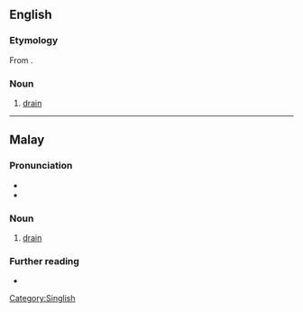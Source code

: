 ==English==

===Etymology===
From {{etyl|ms|en}} {{m|ms|longkang}}.

===Noun===
{{en-noun}}

# {{lb|en|Singapore|Malaysia}} [[drain]]

[[Category:Singlish]]

----

==Malay==

===Pronunciation===
* {{IPA|ms|/loŋkaŋ/}}
* {{rhymes|ms|oŋkaŋ|kaŋ|aŋ}}

===Noun===
{{ms-noun|j=لوڠکڠ}}

# [[drain]] {{qualifier|A conduit for liquids}}

===Further reading===
* {{R:PRPM}}